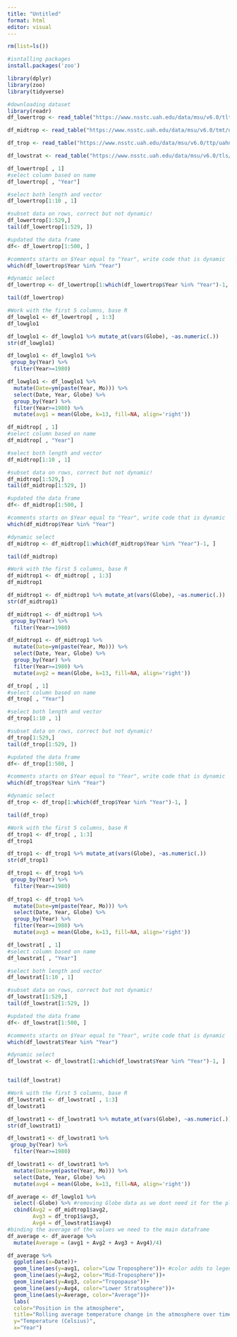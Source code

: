 ```yaml
---
title: "Untitled"
format: html
editor: visual
---
```


```r
rm(list=ls())

#isntalling packages
install.packages('zoo')

library(dplyr)
library(zoo)
library(tidyverse)
```

```r
#downloading dataset
library(readr)
df_lowertrop <- read_table("https://www.nsstc.uah.edu/data/msu/v6.0/tlt/uahncdc_lt_6.0.txt")

df_midtrop <- read_table("https://www.nsstc.uah.edu/data/msu/v6.0/tmt/uahncdc_mt_6.0.txt")

df_trop <- read_table("https://www.nsstc.uah.edu/data/msu/v6.0/ttp/uahncdc_tp_6.0.txt")

df_lowstrat <- read_table("https://www.nsstc.uah.edu/data/msu/v6.0/tls/uahncdc_ls_6.0.txt")
```

```r
df_lowertrop[ , 1]
#select column based on name
df_lowertrop[ , "Year"]

#select both length and vector
df_lowertrop[1:10 , 1]

#subset data on rows, correct but not dynamic!
df_lowertrop[1:529,]
tail(df_lowertrop[1:529, ])

#updated the data frame
df<- df_lowertrop[1:500, ]

#comments starts on $Year equal to "Year", write code that is dynamic
which(df_lowertrop$Year %in% "Year")

#dynamic select
df_lowertrop <- df_lowertrop[1:which(df_lowertrop$Year %in% "Year")-1, ]

tail(df_lowertrop)

#Work with the first 5 columns, base R
df_lowglo1 <- df_lowertrop[ , 1:3]
df_lowglo1 

df_lowglo1 <- df_lowglo1 %>% mutate_at(vars(Globe), ~as.numeric(.))
str(df_lowglo1)

df_lowglo1 <- df_lowglo1 %>%
 group_by(Year) %>%
  filter(Year>=1980) 

df_lowglo1 <- df_lowglo1 %>%
  mutate(Date=ym(paste(Year, Mo))) %>% 
  select(Date, Year, Globe) %>%
  group_by(Year) %>%
  filter(Year>=1980) %>%
  mutate(avg1 = mean(Globe, k=13, fill=NA, align='right'))
```

```r
df_midtrop[ , 1]
#select column based on name
df_midtrop[ , "Year"]

#select both length and vector
df_midtrop[1:10 , 1]

#subset data on rows, correct but not dynamic!
df_midtrop[1:529,]
tail(df_midtrop[1:529, ])

#updated the data frame
df<- df_midtrop[1:500, ]

#comments starts on $Year equal to "Year", write code that is dynamic
which(df_midtrop$Year %in% "Year")

#dynamic select
df_midtrop <- df_midtrop[1:which(df_midtrop$Year %in% "Year")-1, ]

tail(df_midtrop)

#Work with the first 5 columns, base R
df_midtrop1 <- df_midtrop[ , 1:3]
df_midtrop1 

df_midtrop1 <- df_midtrop1 %>% mutate_at(vars(Globe), ~as.numeric(.))
str(df_midtrop1)

df_midtrop1 <- df_midtrop1 %>%
 group_by(Year) %>%
  filter(Year>=1980) 

df_midtrop1 <- df_midtrop1 %>%
  mutate(Date=ym(paste(Year, Mo))) %>% 
  select(Date, Year, Globe) %>%
  group_by(Year) %>%
  filter(Year>=1980) %>%
  mutate(avg2 = mean(Globe, k=13, fill=NA, align='right'))
```

```r
df_trop[ , 1]
#select column based on name
df_trop[ , "Year"]

#select both length and vector
df_trop[1:10 , 1]

#subset data on rows, correct but not dynamic!
df_trop[1:529,]
tail(df_trop[1:529, ])

#updated the data frame
df<- df_trop[1:500, ]

#comments starts on $Year equal to "Year", write code that is dynamic
which(df_trop$Year %in% "Year")

#dynamic select
df_trop <- df_trop[1:which(df_trop$Year %in% "Year")-1, ]

tail(df_trop)

#Work with the first 5 columns, base R
df_trop1 <- df_trop[ , 1:3]
df_trop1 

df_trop1 <- df_trop1 %>% mutate_at(vars(Globe), ~as.numeric(.))
str(df_trop1)

df_trop1 <- df_trop1 %>%
 group_by(Year) %>%
  filter(Year>=1980) 
   
df_trop1 <- df_trop1 %>%
  mutate(Date=ym(paste(Year, Mo))) %>% 
  select(Date, Year, Globe) %>%
  group_by(Year) %>%
  filter(Year>=1980) %>%
  mutate(avg3 = mean(Globe, k=13, fill=NA, align='right'))
```

```r
df_lowstrat[ , 1]
#select column based on name
df_lowstrat[ , "Year"]

#select both length and vector
df_lowstrat[1:10 , 1]

#subset data on rows, correct but not dynamic!
df_lowstrat[1:529,]
tail(df_lowstrat[1:529, ])

#updated the data frame
df<- df_lowstrat[1:500, ]

#comments starts on $Year equal to "Year", write code that is dynamic
which(df_lowstrat$Year %in% "Year")

#dynamic select
df_lowstrat <- df_lowstrat[1:which(df_lowstrat$Year %in% "Year")-1, ]


tail(df_lowstrat)

#Work with the first 5 columns, base R
df_lowstrat1 <- df_lowstrat[ , 1:3]
df_lowstrat1 

df_lowstrat1 <- df_lowstrat1 %>% mutate_at(vars(Globe), ~as.numeric(.))
str(df_lowstrat1)

df_lowstrat1 <- df_lowstrat1 %>%
 group_by(Year) %>%
  filter(Year>=1980) 

df_lowstrat1 <- df_lowstrat1 %>%
  mutate(Date=ym(paste(Year, Mo))) %>% 
  select(Date, Year, Globe) %>%
  mutate(avg4 = mean(Globe, k=13, fill=NA, align='right'))
```

```r
df_average <- df_lowglo1 %>%
  select(-Globe) %>% #removing Globe data as we dont need it for the plot
  cbind(Avg2 = df_midtrop1$avg2,
        Avg3 = df_trop1$avg3,
        Avg4 = df_lowstrat1$avg4)
#binding the average of the values we need to the main dataframe
df_average <- df_average %>% 
  mutate(Average = (avg1 + Avg2 + Avg3 + Avg4)/4)
```

```r
df_average %>% 
  ggplot(aes(x=Date))+
  geom_line(aes(y=avg1, color="Low Troposphere"))+ #color adds to legend
  geom_line(aes(y=Avg2, color="Mid-Troposphere"))+
  geom_line(aes(y=Avg3, color="Tropopause"))+
  geom_line(aes(y=Avg4, color="Lower Stratosphere"))+
  geom_line(aes(y=Average, color="Average"))+
  labs(
  color="Position in the atmosphere", 
  title="Rolling average temperature change in the atmosphere over time", 
  y="Temperature (Celsius)", 
  x="Year")
```
